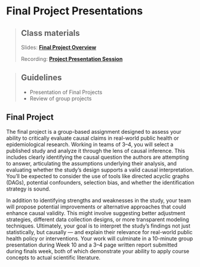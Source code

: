 # Final Project Presentations

> ## Class materials
>
> Slides: [**Final Project Overview**](https://your-slide-link.com)
>
> Recording: [**Project Presentation Session**](https://your-recording-link.com)

> ## Guidelines
>
> -   Presentation of Final Projects
> -   Review of group projects

## Final Project

The final project is a group-based assignment designed to assess your ability to critically evaluate causal claims in real-world public health or epidemiological research. Working in teams of 3–4, you will select a published study and analyze it through the lens of causal inference. This includes clearly identifying the causal question the authors are attempting to answer, articulating the assumptions underlying their analysis, and evaluating whether the study’s design supports a valid causal interpretation. You’ll be expected to consider the use of tools like directed acyclic graphs (DAGs), potential confounders, selection bias, and whether the identification strategy is sound.

In addition to identifying strengths and weaknesses in the study, your team will propose potential improvements or alternative approaches that could enhance causal validity. This might involve suggesting better adjustment strategies, different data collection designs, or more transparent modeling techniques. Ultimately, your goal is to interpret the study’s findings not just statistically, but causally — and explain their relevance for real-world public health policy or interventions. Your work will culminate in a 10-minute group presentation during Week 10 and a 3–4 page written report submitted during finals week, both of which demonstrate your ability to apply course concepts to actual scientific literature.
